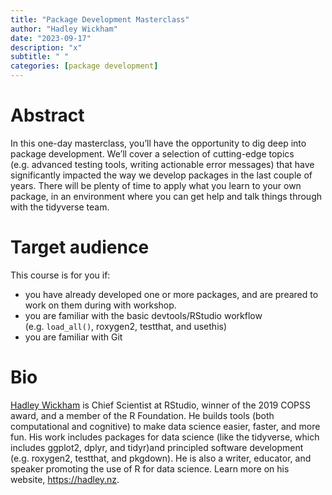 ```yaml
---
title: "Package Development Masterclass"
author: "Hadley Wickham"
date: "2023-09-17"
description: "x"
subtitle: " "
categories: [package development]
---
```


# Abstract

In this one-day masterclass, you'll have the opportunity to dig deep into package development.
We'll cover a selection of cutting-edge topics (e.g. advanced testing tools, writing actionable error messages) that have significantly impacted the way we develop packages in the last couple of years.
There will be plenty of time to apply what you learn to your own package, in an environment where you can get help and talk things through with the tidyverse team.

# Target audience

This course is for you if:

-   you have already developed one or more packages, and are preared to work on them during with workshop.
-   you are familiar with the basic devtools/RStudio workflow (e.g. `load_all()`, roxygen2, testthat, and usethis)
-   you are familiar with Git

# Bio

[Hadley Wickham](https://hadley.nz) is Chief Scientist at RStudio, winner of the 2019 COPSS award, and a member of the R Foundation.
He builds tools (both computational and cognitive) to make data science easier, faster, and more fun.
His work includes packages for data science (like the tidyverse, which includes ggplot2, dplyr, and tidyr)and principled software development (e.g. roxygen2, testthat, and pkgdown).
He is also a writer, educator, and speaker promoting the use of R for data science.
Learn more on his website, <https://hadley.nz>.
